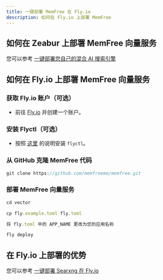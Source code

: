 ```yaml
---
title: 一键部署 MemFree 在 Fly.io
description: 如何在 Fly.io 上部署 MemFree
---
```


## 如何在 Zeabur 上部署 MemFree 向量服务

您可以参考 [一键部署您自己的混合 AI 搜索引擎](/docs/one-click-deploy-ai-search)

## 如何在 Fly.io 上部署 MemFree 向量服务

<Steps>

### 获取 Fly.io 账户（可选）

-   前往 [Fly.io](https://fly.io) 并创建一个账户。

### 安装 Flyctl（可选）

-   按照 [这里](https://fly.io/docs/flyctl/install/) 的说明安装 `flyctl`。

### 从 GitHub 克隆 MemFree 代码

```js
git clone https://github.com/memfreeme/memfree.git
```

### 部署 MemFree 向量服务

```js
cd vector

cp fly.example.toml fly.toml

将 fly.toml 中的 APP_NAME 更改为您的应用名称

fly deploy

```

</Steps>

## 在 Fly.io 上部署的优势

您可以参考 [一键部署 Searxng 在 Fly.io](/docs/deploy-searxng-fly-io)
